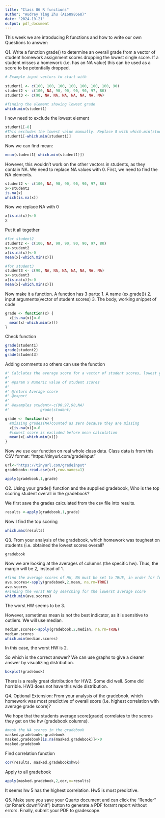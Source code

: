 ```yaml
---
title: "Class 06 R functions"
author: "Audrey Ting Zhu (A16898668)"
date: "2024-10-21"
output: pdf_document
---
```



This week we are introducing R functions and how to write our own
Questions to answer:


Q1.  Write a function grade() to determine an overall grade from a vector of student homework
 assignment scores dropping the lowest single score. If a student misses a homework (i.e. has an
 NA value) this can be used as a score to be potentially dropped. 
 
```r
# Example input vectors to start with
 
student1 <- c(100, 100, 100, 100, 100, 100, 100, 90)
student2 <- c(100, NA, 90, 90, 90, 90, 97, 80)
student3 <- c(90, NA, NA, NA, NA, NA, NA, NA)
```
 
```r
#finding the element showing lowest grade
which.min(student1)
```
 I now need to exclude the lowest element
```r
student1[-8]
#This excludes the lowest value manually. Replace 8 with which.min(student1)
student1[-which.min(student1)]
```

Now we can find mean:
```r
mean(student1[-which.min(student1)])
```
However, this wouldn't work on the other vectors in students, as they contain NA. We need to replace NA values with 0. First, we need to find the NA elements.

```r
student2 <- c(100, NA, 90, 90, 90, 90, 97, 80)
x<-student2
is.na(x)
which(is.na(x))
```
Now we replace NA with 0
```r
x[is.na(x)]<-0
x
```
Put it all together
```r
#for student2
student2 <- c(100, NA, 90, 90, 90, 90, 97, 80)
x<-student2
x[is.na(x)]<-0
mean(x[-which.min(x)])

#for student3
student3 <- c(90, NA, NA, NA, NA, NA, NA, NA)
x<-student3
x[is.na(x)]<-0
mean(x[-which.min(x)])
```
Now make it a function.
A function has 3 parts:
1. A name (ex.grade())
2. input arguments(vector of student scores)
3. The body, working snippet of code
```r
grade <- function(x) {
  x[is.na(x)]<-0
  mean(x[-which.min(x)])
}
```

Check function
```r
grade(student1)
grade(student2)
grade(student3)
```

Adding comments so others can use the function
```r

#' Calclates the average score for a vector of student scores, lowest grade dropped, missing grades are counted as 0
#'
#' @param x Numeric value of student scores
#'
#' @return Average score
#' @export
#'
#' @examples student<-c(90,97,90,NA)
#'              grade(student)

grade <- function(x) {
  #missing grades(NA)counted as zero because they are missing
  x[is.na(x)]<-0
  #lowest score is excluded before mean calculation
  mean(x[-which.min(x)])
}

```

Now we use our function on real whole class data.
Class data is from this CSV format:  “https://tinyurl.com/gradeinput”
 
```r
url<-"https://tinyurl.com/gradeinput"
gradebook<-read.csv(url,row.names=1)
```
 
```r
apply(gradebook,1,grade)
```
 
 Q2. Using your grade() function and the supplied gradebook, Who is the top scoring student
 overall in the gradebook? 
 
 We first save the grades calculated from the csv file into results.
 
```r
results <-apply(gradebook,1,grade)

```
 Now I find the top scoring 
 
 
```r
which.max(results)
```
 Q3. From your analysis of the gradebook, which homework was toughest on students (i.e. obtained
 the lowest scores overall? 
 
 
```r
gradebook
```

 Now we are looking at the averages of columns (the specific hw). Thus, the margin will be 2, instead of 1. 
 
```r
#find the average scores of HW, NA must be set to TRUE, in order for function to calculate.
ave.scores<-apply(gradebook,2,mean, na.rm=TRUE)
ave.scores
#Finding the worst HW by searching for the lowerst average score
which.min(ave.scores)
```
 The worst HW seems to be 3. 
 
However, sometimes mean is not the best indicator, as it is sensitive to outliers. We will use median.
 
```r
median.scores<-apply(gradebook,2,median, na.rm=TRUE)
median.scores
which.min(median.scores)
```
 In this case, the worst HW is 2. 
 
 So which is the correct answer? We can use graphs to give a clearer answer by visualizing distribution. 
 
 
```r
boxplot(gradebook)
```
 
 There is a really great distribution for HW2. Some did well. Some did horrible. HW3 does not have this wide distribution. 
 
 
 
  Q4. Optional Extension: From your analysis of the gradebook, which homework was most
 predictive of overall score (i.e. highest correlation with average grade score)?
 
 We hope that the students average score(grade) correlates to the scores they get on the hw (gradebook columns). 
 
```r

#mask the NA scores in the gradebook 
masked.gradebook<-gradebook
masked.gradebook[is.na(masked.gradebook)]<-0
masked.gradebook
```

Find correlation function
```r
cor(results, masked.gradebook$hw5)
```
 
Apply to all gradebook
```r
apply(masked.gradebook,2,cor,x=results)
```
It seems hw 5 has the highest correlation. Hw5 is most predictive. 



 Q5. Make sure you save your Quarto document and can click the “Render” (or Rmark
down”Knit”) button to generate a PDF foramt report without errors. Finally, submit your PDF
 to gradescope. 
 